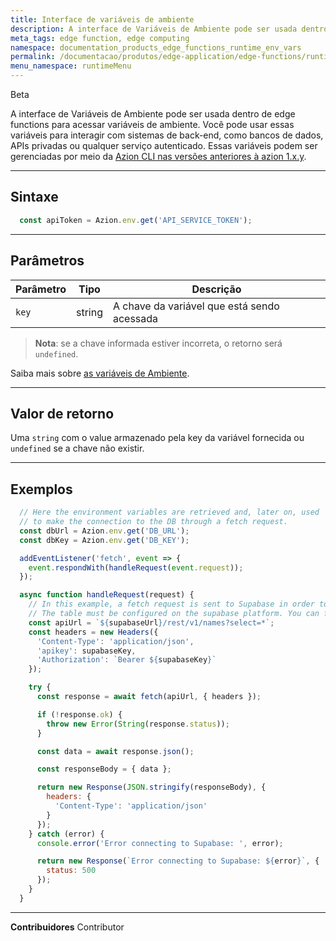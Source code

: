```yaml
---
title: Interface de variáveis de ambiente
description: A interface de Variáveis de Ambiente pode ser usada dentro de edge functions para acessar variáveis de ambiente. Você pode usar essas variáveis para interagir com sistemas de back-end, como bancos de dados, APIs privadas ou qualquer serviço autenticado.
meta_tags: edge function, edge computing
namespace: documentation_products_edge_functions_runtime_env_vars
permalink: /documentacao/produtos/edge-application/edge-functions/runtime/api-reference/environment-variables/
menu_namespace: runtimeMenu
---
```



<Tag severity="primary" client:only="vue">
  Beta
</Tag>

A interface de Variáveis de Ambiente pode ser usada dentro de edge functions para acessar variáveis de ambiente. Você pode usar essas variáveis para interagir com sistemas de back-end, como bancos de dados, APIs privadas ou qualquer serviço autenticado. Essas variáveis podem ser gerenciadas por meio da [Azion CLI nas versões anteriores à azion 1.x.y](/en/documentation/products/cli/variables/).

---

## Sintaxe

```javascript
  const apiToken = Azion.env.get('API_SERVICE_TOKEN');
```

---

## Parâmetros

| Parâmetro | Tipo | Descrição |
| - | - | - |
| `key` | string | A chave da variável que está sendo acessada |

> **Nota**: se a chave informada estiver incorreta, o retorno será `undefined`.

Saiba mais sobre [as variáveis de Ambiente](/pt-br/documentacao/produtos/edge-functions/environment-variables/).

---

## Valor de retorno

Uma `string` com o value armazenado pela key da variável fornecida ou `undefined` se a chave não existir.

---

## Exemplos

```javascript
  // Here the environment variables are retrieved and, later on, used
  // to make the connection to the DB through a fetch request.
  const dbUrl = Azion.env.get('DB_URL');
  const dbKey = Azion.env.get('DB_KEY');

  addEventListener('fetch', event => {
    event.respondWith(handleRequest(event.request));
  });

  async function handleRequest(request) {
    // In this example, a fetch request is sent to Supabase in order to retrieve a list of names from a pre-defined table.
    // The table must be configured on the supabase platform. You can find its base URL and key there as well.
    const apiUrl = `${supabaseUrl}/rest/v1/names?select=*`;
    const headers = new Headers({
      'Content-Type': 'application/json',
      'apikey': supabaseKey,
      'Authorization': `Bearer ${supabaseKey}`
    });

    try {
      const response = await fetch(apiUrl, { headers });

      if (!response.ok) {
        throw new Error(String(response.status));
      }

      const data = await response.json();

      const responseBody = { data };

      return new Response(JSON.stringify(responseBody), {
        headers: {
          'Content-Type': 'application/json'
        }
      });
    } catch (error) {
      console.error('Error connecting to Supabase: ', error);

      return new Response(`Error connecting to Supabase: ${error}`, {
        status: 500
      });
    }
  }
```



---


**Contribuidores** <ContributorList>Contributor</ContributorList>
